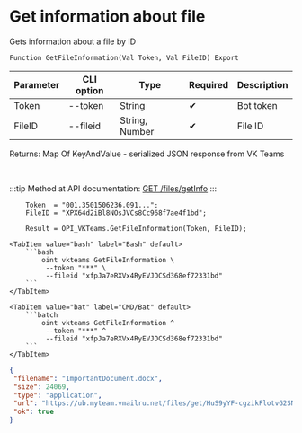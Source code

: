 ﻿---
sidebar_position: 3
description: Get information about file and other functions to work with VKTeams in the Open Integration Package, a free open-source integration library for 1C:Enterprise 8, OneScript and CLI
keywords: [1C, 1С, 1С:Enterprise, 1С:Enterprise 8.3, API, Integration, Services, Exchange, OneScript, CLI, VKTeams]
---


# Get information about file
 Gets information about a file by ID



`Function GetFileInformation(Val Token, Val FileID) Export`

  | Parameter | CLI option | Type | Required | Description |
  |-|-|-|-|-|
  | Token | --token | String | &#x2714; | Bot token |
  | FileID | --fileid | String, Number | &#x2714; | File ID |

  
  Returns:  Map Of KeyAndValue - serialized JSON response from VK Teams

<br/>

:::tip
Method at API documentation: [GET /files/getInfo](https://teams.vk.com/botapi/#/files/get_files_getInfo)
:::
<br/>


```bsl title="1C:Enterprise/OneScript code example"
    Token  = "001.3501506236.091...";
    FileID = "XPX64d2iBl8NOsJVCs8Cc968f7ae4f1bd";

    Result = OPI_VKTeams.GetFileInformation(Token, FileID);
```
 

 <Tabs>
  
    <TabItem value="bash" label="Bash" default>
        ```bash
            oint vkteams GetFileInformation \
             --token "***" \
             --fileid "xfpJa7eRXVx4RyEVJOCSd368ef72331bd"
        ```
    </TabItem>
  
    <TabItem value="bat" label="CMD/Bat" default>
        ```batch
            oint vkteams GetFileInformation ^
             --token "***" ^
             --fileid "xfpJa7eRXVx4RyEVJOCSd368ef72331bd"
        ```
    </TabItem>
</Tabs>


```json title="Result"
{
 "filename": "ImportantDocument.docx",
 "size": 24069,
 "type": "application",
 "url": "https://ub.myteam.vmailru.net/files/get/HuS9yYF-cgzikFlotvG2SNcCVxOhn8QE_avKV8WSYXyHdn9nQICWmni0P32fyB8kZn4ayvBX77_DtbG0zfT7SA5NWyJHQJ09_UE4E89EsjLnL71ATXC5iNKm11i3RadIhF8dtuIIa3LRt6PuceiZu6CLjtBLqP8ZzoOO8m0R3BUrlMFfkhR2bKgcT1hjublzVwBSs92GRvkdCgrETv2F1Zn0Nj2YNLmTYNvdlopJU5JLr9elJjgjvs32NRgeengtGUqKT6KzQSTjK3JFpC5Qs66SmDurT5qyJlOKuJ2GHwivyVQPIMUL5qBR5dgKAxLq_JvEtCIC6dOyv7tOaCji99xk8AmpVrn_TnRE7hqwI_BP0zeTT6Ybx1fhP4B-b2D12XWLWpk86IjCwMsz8pAf4AuOd0Um_a6tEzeGGQfDigzUBnDLxR6dyCu-bvKduTkaww/ImportantDocument.docx",
 "ok": true
}
```
